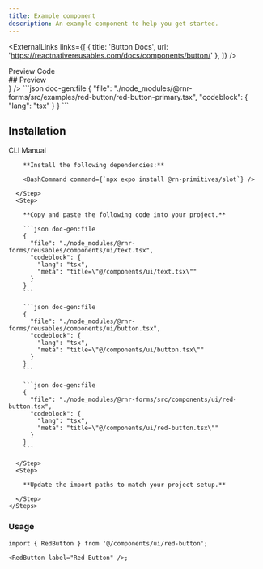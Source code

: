 ```yaml
---
title: Example component
description: An example component to help you get started.
---
```



<ExternalLinks
  links={[
    { title: 'Button Docs', url: 'https://reactnativereusables.com/docs/components/button/' },
  ]}
/>

<div className="h-5" />

<Tabs defaultValue="preview">
  <TabsList>
    <TabsTrigger value="preview">Preview</TabsTrigger>
    <TabsTrigger value="code">Code</TabsTrigger>
  </TabsList>
  <TabsContent value="preview">
    <div id="preview" className='*:hidden scroll-m-20' aria-hidden>
      ## Preview
    </div>
    <PreviewCard preview={<RedButtonPreview />} />
  </TabsContent>
  <TabsContent value="code">
    ```json doc-gen:file
    {
      "file": "./node_modules/@rnr-forms/src/examples/red-button/red-button-primary.tsx",
      "codeblock": {
        "lang": "tsx"
      }
    }
    ```
  </TabsContent>
</Tabs>

## Installation

<Tabs defaultValue="cli">
  <TabsList>
    <TabsTrigger id="cli" value="cli">CLI</TabsTrigger>
    <TabsTrigger id="manual" value="manual">Manual</TabsTrigger>
  </TabsList>
  <TabsContent value="cli">
     <CommandTabs args={["add", "https://rnr-registry-template-docs.vercel.app/r/example-component.json"]}/>
  </TabsContent>
  <TabsContent value="manual">
    <Steps> 
      <Step>
 
        **Install the following dependencies:**

        <BashCommand command={`npx expo install @rn-primitives/slot`} />

      </Step>
      <Step>

        **Copy and paste the following code into your project.**

        ```json doc-gen:file
        {
          "file": "./node_modules/@rnr-forms/reusables/components/ui/text.tsx",
          "codeblock": {
            "lang": "tsx",
            "meta": "title=\"@/components/ui/text.tsx\""
          }
        }
        ```

        ```json doc-gen:file
        {
          "file": "./node_modules/@rnr-forms/reusables/components/ui/button.tsx",
          "codeblock": {
            "lang": "tsx",
            "meta": "title=\"@/components/ui/button.tsx\""
          }
        }
        ```

        ```json doc-gen:file
        {
          "file": "./node_modules/@rnr-forms/src/components/ui/red-button.tsx",
          "codeblock": {
            "lang": "tsx",
            "meta": "title=\"@/components/ui/red-button.tsx\""
          }
        }
        ```

      </Step>
      <Step>

        **Update the import paths to match your project setup.**

      </Step>
    </Steps>

  </TabsContent>
</Tabs>

### Usage

```tsx
import { RedButton } from '@/components/ui/red-button';

<RedButton label="Red Button" />;
```
